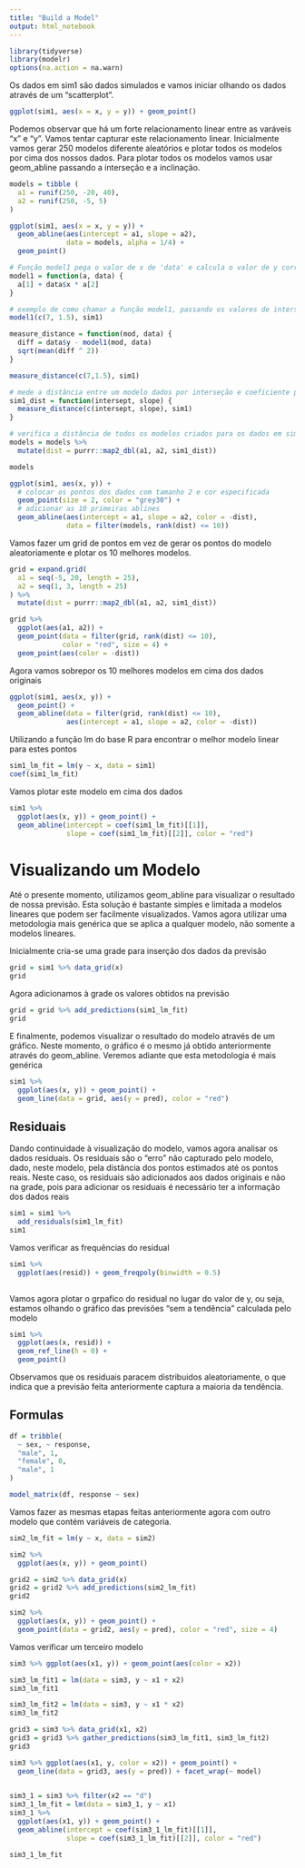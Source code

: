 ---
title: "Build a Model"
output: html_notebook
---

```{r setup, include=FALSE}
library(tidyverse)
library(modelr)
options(na.action = na.warn)
```

Os dados em sim1 são dados simulados e vamos iniciar olhando os dados através de um "scatterplot".

```{r sim1_scatter}
ggplot(sim1, aes(x = x, y = y)) + geom_point()
```

Podemos observar que há um forte relacionamento linear entre as varáveis "x" e "y".  Vamos tentar capturar este relacionamento linear. Inicialmente vamos gerar 250 modelos diferente aleatórios e plotar todos os modelos por cima dos nossos dados. Para plotar todos os modelos vamos usar geom_abline passando a interseção e a inclinação.

```{r}
models = tibble (
  a1 = runif(250, -20, 40),
  a2 = runif(250, -5, 5)
)

ggplot(sim1, aes(x = x, y = y)) + 
  geom_abline(aes(intercept = a1, slope = a2), 
              data = models, alpha = 1/4) +
  geom_point()
```

```{r model1}
# Função model1 pega o valor de x de 'data' e calcula o valor de y corresponde no modelo
model1 = function(a, data) {
  a[1] + data$x * a[2]
}

# exemplo de como chamar a função model1, passando os valores de interseção e coeficiente
model1(c(7, 1.5), sim1)
```


```{r measure_distance}
measure_distance = function(mod, data) {
  diff = data$y - model1(mod, data)
  sqrt(mean(diff ^ 2))
}

measure_distance(c(7,1.5), sim1)
```

```{r sim1_dist}
# mede a distância entre um modelo dados por interseção e coeficiente para os dados em sim1
sim1_dist = function(intersept, slope) {
  measure_distance(c(intersept, slope), sim1)
}

# verifica a distância de todos os modelos criados para os dados em sim1
models = models %>%
  mutate(dist = purrr::map2_dbl(a1, a2, sim1_dist))

models
```

```{r 10_best}
ggplot(sim1, aes(x, y)) +
  # colocar os pontos dos dados com tamanho 2 e cor especificada
  geom_point(size = 2, color = "grey30") +
  # adicionar as 10 primeiras ablines 
  geom_abline(aes(intercept = a1, slope = a2, color = -dist), 
              data = filter(models, rank(dist) <= 10))

```

Vamos fazer um grid de pontos em vez de gerar os pontos do modelo aleatoriamente e plotar os 10 melhores modelos.

```{r grid}
grid = expand.grid(
  a1 = seq(-5, 20, length = 25),
  a2 = seq(1, 3, length = 25)
) %>%
  mutate(dist = purrr::map2_dbl(a1, a2, sim1_dist))

grid %>%
  ggplot(aes(a1, a2)) + 
  geom_point(data = filter(grid, rank(dist) <= 10), 
             color = "red", size = 4) +
  geom_point(aes(color = -dist))
```

Agora vamos sobrepor os 10 melhores modelos em cima dos dados originais
```{r}
ggplot(sim1, aes(x, y)) +
  geom_point() +
  geom_abline(data = filter(grid, rank(dist) <= 10),
              aes(intercept = a1, slope = a2, color = -dist))
```

Utilizando a função lm do base R para encontrar o melhor modelo linear para estes pontos

```{r}
sim1_lm_fit = lm(y ~ x, data = sim1)
coef(sim1_lm_fit)
```

Vamos plotar este modelo em cima dos dados

```{r}
sim1 %>% 
  ggplot(aes(x, y)) + geom_point() +
  geom_abline(intercept = coef(sim1_lm_fit)[[1]], 
              slope = coef(sim1_lm_fit)[[2]], color = "red")
```

# Visualizando um Modelo

Até o presente momento, utilizamos geom_abline para visualizar o resultado de nossa previsão. Esta solução é bastante simples e limitada a modelos lineares que podem ser facilmente visualizados.  Vamos agora utilizar uma metodologia mais genérica que se aplica a qualquer modelo, não somente a modelos lineares.

Inicialmente cria-se uma grade para inserção dos dados da previsão

```{r}
grid = sim1 %>% data_grid(x)
grid
```

Agora adicionamos à grade os valores obtidos na previsão

```{r}
grid = grid %>% add_predictions(sim1_lm_fit)
grid
```

E finalmente, podemos visualizar o resultado do modelo através de um gráfico.  Neste momento, o gráfico é o mesmo já obtido anteriormente através do geom_abline.  Veremos adiante que esta metodologia é mais genérica

```{r}
sim1 %>%
  ggplot(aes(x, y)) + geom_point() +
  geom_line(data = grid, aes(y = pred), color = "red")
```

## Residuais

Dando continuidade à visualização do modelo, vamos agora analisar os dados residuais.  Os residuais são o "erro" não capturado pelo modelo, dado, neste modelo, pela distância dos pontos estimados até os pontos reais.  Neste caso, os residuais são adicionados aos dados originais e não na grade, pois para adicionar os residuais é necessário ter a informação dos dados reais

```{r residuals}
sim1 = sim1 %>%
  add_residuals(sim1_lm_fit)
sim1
```

Vamos verificar as frequências do residual

```{r}
sim1 %>%
  ggplot(aes(resid)) + geom_freqpoly(binwidth = 0.5)
  
```

Vamos agora plotar o grpafico do residual no lugar do valor de y, ou seja, estamos olhando o gráfico das previsões "sem a tendência" calculada pelo modelo

```{r}
sim1 %>%
  ggplot(aes(x, resid)) +
  geom_ref_line(h = 0) +
  geom_point()
```
Observamos que os residuais paracem distribuidos aleatoriamente, o que indica que a previsão feita anteriormente captura a maioria da tendência.

## Formulas

```{r}
df = tribble(
  ~ sex, ~ response,
  "male", 1,
  "female", 0,
  "male", 1
)

model_matrix(df, response ~ sex)
```

Vamos fazer as mesmas etapas feitas anteriormente agora com outro modelo que contém variáveis de categoria.

```{r}
sim2_lm_fit = lm(y ~ x, data = sim2)
```

```{r}
sim2 %>%
  ggplot(aes(x, y)) + geom_point()
```

```{r}
grid2 = sim2 %>% data_grid(x)
grid2 = grid2 %>% add_predictions(sim2_lm_fit)
grid2
```

```{r}
sim2 %>%
  ggplot(aes(x, y)) + geom_point() + 
  geom_point(data = grid2, aes(y = pred), color = "red", size = 4)
```

Vamos verificar um terceiro modelo

```{r}
sim3 %>% ggplot(aes(x1, y)) + geom_point(aes(color = x2))

sim3_lm_fit1 = lm(data = sim3, y ~ x1 + x2)
sim3_lm_fit1

sim3_lm_fit2 = lm(data = sim3, y ~ x1 * x2)
sim3_lm_fit2
```

```{r}
grid3 = sim3 %>% data_grid(x1, x2)
grid3 = grid3 %>% gather_predictions(sim3_lm_fit1, sim3_lm_fit2)
grid3
```

```{r}
sim3 %>% ggplot(aes(x1, y, color = x2)) + geom_point() +
  geom_line(data = grid3, aes(y = pred)) + facet_wrap(~ model)
  
```

```{r}
sim3_1 = sim3 %>% filter(x2 == "d")
sim3_1_lm_fit = lm(data = sim3_1, y ~ x1)
sim3_1 %>%
  ggplot(aes(x1, y)) + geom_point() +
  geom_abline(intercept = coef(sim3_1_lm_fit)[[1]], 
              slope = coef(sim3_1_lm_fit)[[2]], color = "red")
```
```{r}
sim3_1_lm_fit
```

